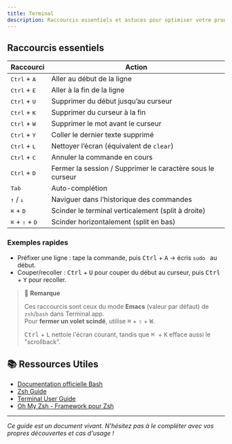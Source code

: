 ```yaml
---
title: Terminal
description: Raccourcis essentiels et astuces pour optimiser votre productivité dans le terminal
---
```


## Raccourcis essentiels

| Raccourci                                  | Action                                                     |
| ------------------------------------------ | ---------------------------------------------------------- |
| <kbd>Ctrl</kbd> + <kbd>A</kbd>             | Aller au début de la ligne                                 |
| <kbd>Ctrl</kbd> + <kbd>E</kbd>             | Aller à la fin de la ligne                                 |
| <kbd>Ctrl</kbd> + <kbd>U</kbd>             | Supprimer du début jusqu’au curseur                        |
| <kbd>Ctrl</kbd> + <kbd>K</kbd>             | Supprimer du curseur à la fin                              |
| <kbd>Ctrl</kbd> + <kbd>W</kbd>             | Supprimer le mot avant le curseur                          |
| <kbd>Ctrl</kbd> + <kbd>Y</kbd>             | Coller le dernier texte supprimé                           |
| <kbd>Ctrl</kbd> + <kbd>L</kbd>             | Nettoyer l’écran (équivalent de `clear`)                   |
| <kbd>Ctrl</kbd> + <kbd>C</kbd>             | Annuler la commande en cours                               |
| <kbd>Ctrl</kbd> + <kbd>D</kbd>             | Fermer la session / Supprimer le caractère sous le curseur |
| <kbd>Tab</kbd>                             | Auto-complétion                                            |
| <kbd>↑</kbd> / <kbd>↓</kbd>                | Naviguer dans l’historique des commandes                   |
| <kbd>⌘</kbd> + <kbd>D</kbd>                | Scinder le terminal verticalement (split à droite)         |
| <kbd>⌘</kbd> + <kbd>⇧</kbd> + <kbd>D</kbd> | Scinder horizontalement (split en bas)                     |

### Exemples rapides

- Préfixer une ligne : tape la commande, puis <kbd>Ctrl</kbd> + <kbd>A</kbd> → écris `sudo ` au début.
- Couper/recoller : <kbd>Ctrl</kbd> + <kbd>U</kbd> pour couper du début au curseur, puis <kbd>Ctrl</kbd> + <kbd>Y</kbd> pour recoller.

> 🔴 **Remarque**
>
> Ces raccourcis sont ceux du mode **Emacs** (valeur par défaut) de `zsh`/`bash` dans Terminal.app.  
> Pour **fermer un volet scindé**, utilise <kbd>⌘</kbd> + <kbd>⇧</kbd> + <kbd>W</kbd>.
>
> <kbd>Ctrl</kbd> + <kbd>L</kbd> nettoie l'écran courant, tandis que <kbd>
>   ⌘
> </kbd> + <kbd>K</kbd> efface aussi le "scrollback".

## 📚 Ressources Utiles

- [Documentation officielle Bash](https://www.gnu.org/software/bash/manual/)
- [Zsh Guide](https://zsh.sourceforge.io/Guide/)
- [Terminal User Guide](https://support.apple.com/guide/terminal/welcome/mac)
- [Oh My Zsh - Framework pour Zsh](https://ohmyz.sh/)

---

_Ce guide est un document vivant. N'hésitez pas à le compléter avec vos propres découvertes et cas d'usage !_
